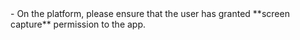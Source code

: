 <PlatformWrapper platform="android">
- On the <Vpl k="NAME" /> platform, please ensure that the user has granted **screen capture** permission to the app.
</PlatformWrapper>